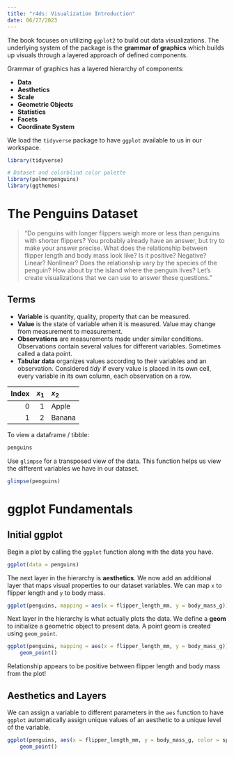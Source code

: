 ```yaml
---
title: "r4ds: Visualization Introduction"
date: 06/27/2023
---
```


The book focuses on utilizing `ggplot2` to build out data visualizations. The underlying system of the package is the **grammar of graphics** which builds up visuals through a layered approach of defined components.

Grammar of graphics has a layered hierarchy of components:

-   **Data**
-   **Aesthetics**
-   **Scale**
-   **Geometric Objects**
-   **Statistics**
-   **Facets**
-   **Coordinate System**

We load the `tidyverse` package to have `ggplot` available to us in our workspace.

```r
library(tidyverse)
```

```r
# Dataset and colorblind color palette
library(palmerpenguins)
library(ggthemes)
```

# The Penguins Dataset

> "Do penguins with longer flippers weigh more or less than penguins with shorter flippers? You probably already have an answer, but try to make your answer precise. What does the relationship between flipper length and body mass look like? Is it positive? Negative? Linear? Nonlinear? Does the relationship vary by the species of the penguin? How about by the island where the penguin lives? Let's create visualizations that we can use to answer these questions."

## Terms

-   **Variable** is quantity, quality, property that can be measured.
-   **Value** is the state of variable when it is measured. Value may change from measurement to measurement.
-   **Observations** are measurements made under similar conditions. Observations contain several values for different variables. Sometimes called a data point.
-   **Tabular data** organizes values according to their variables and an observation. Considered *tidy* if every value is placed in its own cell, every variable in its own column, each observation on a row.

Index | $x_1$ | $x_2$
--: | --: | :--
0 | 1 | Apple
1 | 2 | Banana

To view a dataframe / tibble:

```r
penguins
```

Use `glimpse` for a transposed view of the data. This function helps us view the different variables we have in our dataset.

```r
glimpse(penguins)
```

# ggplot Fundamentals

## Initial ggplot

Begin a plot by calling the `ggplot` function along with the data you have.

```r
ggplot(data = penguins)
```

The next layer in the hierarchy is **aesthetics**. We now add an additional layer that maps visual properties to our dataset variables. We can map `x` to flipper length and `y` to body mass.

```r
ggplot(penguins, mapping = aes(x = flipper_length_mm, y = body_mass_g))
```

Next layer in the hierarchy is what actually plots the data. We define a **geom** to initialize a geometric object to present data. A point geom is created using `geom_point`.

```r
ggplot(penguins, mapping = aes(x = flipper_length_mm, y = body_mass_g)) +
    geom_point()
```

Relationship appears to be positive between flipper length and body mass from the plot!

## Aesthetics and Layers

We can assign a variable to different parameters in the `aes` function to have `ggplot` automatically assign unique values of an aesthetic to a unique level of the variable.

```r
ggplot(penguins, aes(x = flipper_length_mm, y = body_mass_g, color = species)) +
    geom_point()
```